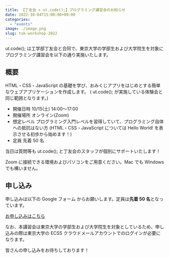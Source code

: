 ```yaml
---
title: 【丁友会 × ut.code();】プログラミング講習会のお知らせ
date: 2022-10-04T15:00:00+09:00
categories:
  - "events"
image: ./image.png
slug: tuk-workshop-2022
---
```


ut.code(); は工学部丁友会と合同で、東京大学の学部生および大学院生を対象にプログラミング講習会を以下の通り実施いたします。

## 概要

HTML・CSS・JavaScript の基礎を学び、おみくじアプリをはじめとする簡単なウェブアプリケーションを作成します。
( ut.code(); が実施している体験会と同じ範囲となります。)

- 開催日時 10/15(土) 14:00〜17:00
- 開催場所 オンライン(Zoom)
- 想定レベル プログラミング入門レベルを習得していて、プログラミング自体への抵抗はない方 (HTML・CSS・JavaScript については Hello World! を表示させる初歩から始めます！)
- 定員 先着 50 名

当日は質問等も ut.code(); と丁友会のスタッフが個別にサポートいたします！

Zoom に接続できる環境およびパソコンをご用意ください。Mac でも Windows でも構いません。

## 申し込み

申し込みは以下の Google フォーム からお願いします。定員は**先着 50 名**となっています。

[お申し込みはこちら](https://docs.google.com/forms/d/e/1FAIpQLSezBPprKw_o-NCo2XmxD1ahhmaT2-mYWAHOtCSKhGfayDvacQ/viewform)

なお、本講習会は東京大学の学部生および大学院生を対象としているため、申し込みの際は東京大学の ECSS クラウドメールアカウントでのログインが必要になります。

皆さんの申し込みをお待ちしております！

